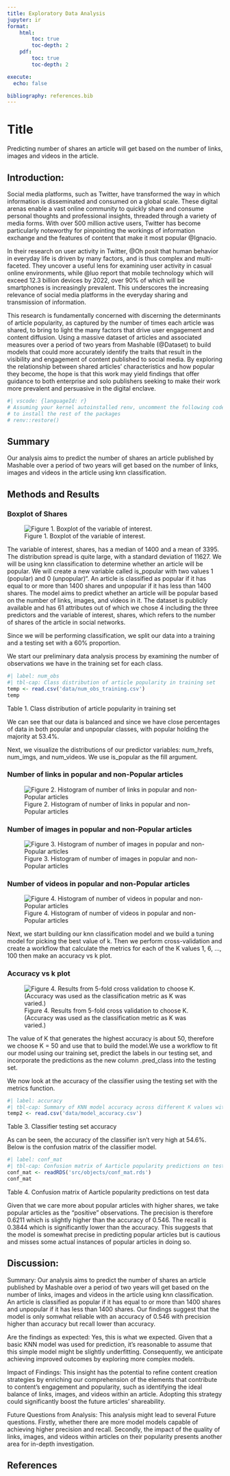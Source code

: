 ```yaml
---
title: Exploratory Data Analysis
jupyter: ir
format: 
    html:
        toc: true
        toc-depth: 2
    pdf:
        toc: true
        toc-depth: 2

execute:
  echo: false

bibliography: references.bib
---
```


# Title
Predicting number of shares an article will get based on the number of links, images and videos in the article.

## Introduction:

Social media platforms, such as Twitter, have transformed the way in which information is disseminated and consumed on a global scale. These digital arenas enable a vast online community to quickly share and consume personal thoughts and professional insights, threaded through a variety of media forms. With over 500 million active users, Twitter has become particularly noteworthy for pinpointing the workings of information exchange and the features of content that make it most popular @Ignacio.

In their research on user activity in Twitter, @Oh posit that human behavior in everyday life is driven by many factors, and is thus complex and multi-faceted. They uncover a useful lens for examining user activity in casual online environments, while @luo report that mobile technology which will exceed 12.3 billion devices by 2022, over 90% of which will be smartphones is increasingly prevalent. This underscores the increasing relevance of social media platforms in the everyday sharing and transmission of information.

This research is fundamentally concerned with discerning the determinants of article popularity, as captured by the number of times each article was shared, to bring to light the many factors that drive user engagement and content diffusion. Using a massive dataset of articles and associated measures over a period of two years from Mashable (@Dataset) to build models that could more accurately identify the traits that result in the visibility and engagement of content published to social media. By exploring the relationship between shared articles' characteristics and how popular they become, the hope is that this work may yield findings that offer guidance to both enterprise and solo publishers seeking to make their work more prevalent and persuasive in the digital enclave.


```r
#| vscode: {languageId: r}
# Assuming your kernel autoinstalled renv, uncomment the following code
# to install the rest of the packages
# renv::restore()
```


## Summary
 Our analysis aims to predict the number of shares an article published by Mashable over a period of two years will get based on the number of links, images and videos in the article using knn classification. 

## Methods and Results


### Boxplot of Shares
![Figure 1. Boxplot of the variable of interest.](figs/shares.png)

The variable of interest, shares, has a median of 1400 and a mean of 3395. The distribution spread is quite large, with a standard deviation of 11627. We will be using knn classification to determine whether an article will be popular. We will create a new variable called is_popular with two values 1 (popular) and 0 (unpopular)". An article is classified as popular if it has equal to or more than 1400 shares and unpopular if it has less than 1400 shares. The model aims to predict whether an article will be popular based on the number of links, images, and videos in it. The dataset is publicly available and has 61 attributes out of which we chose 4 including the three predictors and the variable of interest, shares, which refers to the number of shares of the article in social networks.


Since we will be performing classification, we split our data into a training and a testing set with a 60% proportion.

We start our preliminary data analysis process by examining the number of observations we have in the training set for each class.

```r
#| label: num_obs
#| tbl-cap: Class distribution of article popularity in training set
temp <- read.csv('data/num_obs_training.csv')
temp
```
Table 1. Class distribution of article popularity in training set


We can see that our data is balanced and since we have close percentages of data in both popular and unpopular classes, with popular holding the majority at 53.4%.

Next, we visualize the distributions of our predictor variables: num_hrefs, num_imgs, and num_videos. We use is_popular as the fill argument.


### Number of links in popular and non-Popular articles
![Figure 2. Histogram of number of links in popular and non-Popular articles](figs/links.png)


### Number of images in popular and non-Popular articles
![Figure 3. Histogram of number of images in popular and non-Popular articles](figs/images.png)


### Number of videos in popular and non-Popular articles
![Figure 4. Histogram of number of videos in popular and non-Popular articles](figs/videos.png)

Next, we start building our knn classification model and we build a tuning model for picking the best value of k. Then we perform cross-validation and create a workflow that calculate the metrics for each of the K values 1, 6, ..., 100 then make an accuracy vs k plot.

### Accuracy vs k plot
![Figure 4.  Results from 5-fold cross validation to choose K. (Accuracy was used as the classification metric as K was varied.)](figs/best_k.png)

The value of K that generates the highest accuracy is about 50, therefore we choose K = 50 and use that to build the model.We use a workflow to fit our model using our training set, predict the labels in our testing set, and incorporate the predictions as the new column .pred_class into the testing set.


We now look at the accuracy of the classifier using the testing set with the metrics function.

```r
#| label: accuracy
#| tbl-cap: Summary of KNN model accuracy across different K values with 5-fold cross-validation
temp2 <- read.csv('data/model_accuracy.csv')
```
Table 3. Classifier testing set accuracy

As can be seen, the accuracy of the classifier isn't very high at 54.6%. Below is the confusion matrix of the classifier model.

```r
#| label: conf_mat
#| tbl-cap: Confusion matrix of Aarticle popularity predictions on test data
conf_mat <- readRDS('src/objects/conf_mat.rds')
conf_mat
```
Table 4. Confusion matrix of Aarticle popularity predictions on test data

Given that we care more about popular articles with higher shares, we take popular articles as the "positive" observations. The precision is therefore 0.6211 which is slightly higher than the accuracy of 0.546. The recall is 0.3844 which is significantly lower than the accuracy. This suggests that the model is somewhat precise in predicting popular articles but is cautious and misses some actual instances of popular articles in doing so.

## Discussion:
Summary: Our analysis aims to predict the number of shares an article published by Mashable over a period of two years will get based on the number of links, images and videos in the article using knn classification. An article is classified as popular if it has equal to or more than 1400 shares and unpopular if it has less than 1400 shares. Our findings suggest that the model is only somwhat reliable with an accuracy of 0.546 with precision higher than accuracy but recall lower than accuracy.

Are the findings as expected:
Yes, this is what we expected. Given that a basic KNN  model was used for prediction, it's reasonable to assume that this simple model might be slightly underfitting. Consequently, we anticipate achieving improved outcomes by exploring more complex models.

Impact of Findings:
This insight has the potential to refine content creation strategies by enriching our comprehension of the elements that contribute to content's engagement and popularity, such as identifying the ideal balance of links, images, and videos within an article. Adopting this strategy could significantly boost the future articles' shareability.

Future Questions from Analysis:
This analysis might lead to several Future questions. Firstly, whether there are more model models capable of achieving higher precision and recall. Secondly, the impact of the quality of links, images, and videos within articles on their popularity presents another area for in-depth investigation. 

## References

